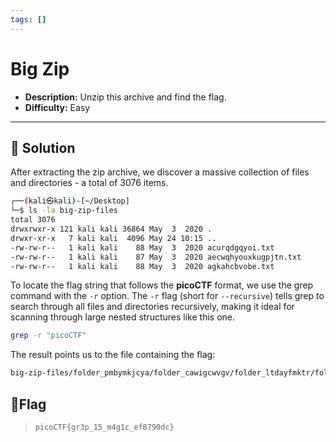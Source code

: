 ---
tags: []
---
# Big Zip

- **Description:** Unzip this archive and find the flag.
- **Difficulty:** Easy

---

## 🔎 Solution
After extracting the zip archive, we discover a massive collection of files and directories - a total of 3076 items.
```bash
┌──(kali㉿kali)-[~/Desktop]
└─$ ls -la big-zip-files    
total 3076
drwxrwxr-x 121 kali kali 36864 May  3  2020 .
drwxr-xr-x   7 kali kali  4096 May 24 10:15 ..
-rw-rw-r--   1 kali kali    88 May  3  2020 acurqdgqyoi.txt
-rw-rw-r--   1 kali kali    87 May  3  2020 aecwqhyouxkugpjtn.txt
-rw-rw-r--   1 kali kali    88 May  3  2020 agkahcbvobe.txt
```

To locate the flag string that follows the **picoCTF** format, we use the grep command with the `-r` option.
The `-r` flag (short for `--recursive`) tells grep to search through all files and directories recursively, making it ideal for scanning through large nested structures like this one.
```bash
grep -r "picoCTF"
```
The result points us to the file containing the flag:
```bash  
big-zip-files/folder_pmbymkjcya/folder_cawigcwvgv/folder_ltdayfmktr/folder_fnpfclfyee/whzxrpivpqld.txt:information on the record will last a billion years. Genes and brains and books encode picoCTF{gr3p_15_m4g1c_ef8790dc}
```

## 🚩Flag
> `picoCTF{gr3p_15_m4g1c_ef8790dc}`
